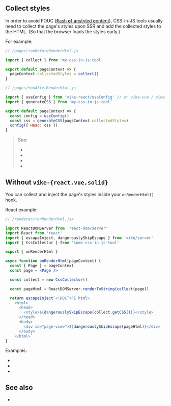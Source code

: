 

## Collect styles

In order to avoid FOUC ([**f**lash **o**f **u**nstyled **c**ontent](https://en.wikipedia.org/wiki/Flash_of_unstyled_content)),
CSS-in-JS tools usually need to collect the page's styles upon SSR and add the collected styles to the HTML. (So that the browser loads the styles early.)

For example:

```js
// /pages/+onBeforeRenderHtml.js

import { collect } from 'my-css-in-js-tool'

export default pageContext => {
  pageContext.collectedStyles = collect()
}
```

```js
// /pages/+onAfterRenderHtml.js

import { useConfig } from 'vike-react/useConfig' // or vike-vue / vike-solid
import { generateCSS } from 'my-css-in-js-tool'

export default pageContext => {
  const config = useConfig()
  const css = generateCSS(pageContext.collectedStyles)
  config({ Head: css })
}
```

> See:
>  - <Link href="/onBeforeRenderHtml" noBreadcrumb />
>  - <Link href="/onAfterRenderHtml" noBreadcrumb />
>  - <Link href="/useConfig" noBreadcrumb />
>  - <Link href="/Head#how-to-inject-raw-html" />


## Without `vike-{react,vue,solid}`

You can collect and inject the page's styles inside your <Link href="/onRenderHtml">`onRenderHtml()` hook</Link>.

React example:

```jsx
// /renderer/+onRenderHtml.jsx

import ReactDOMServer from 'react-dom/server'
import React from 'react'
import { escapeInject, dangerouslySkipEscape } from 'vike/server'
import { CssCollector } from 'some-css-in-js-tool'

export { onRenderHtml }

async function onRenderHtml(pageContext) {
  const { Page } = pageContext
  const page = <Page />

  const collect = new CssCollector()

  const pageHtml = ReactDOMServer.renderToString(collect(page))

  return escapeInject`<!DOCTYPE html>
    <html>
      <head>
        <style>${dangerouslySkipEscape(collect.getCSS())}</style>
      </head>
      <body>
        <div id="page-view">${dangerouslySkipEscape(pageHtml)}</div>
      </body>
    </html>`
}
```

Examples:
- <Link href="/styled-components" />
- <Link href="/grommet" />
- <Link href="/styled-jsx" />


## See also


- <Link href="/examples#css-in-js" doNotInferSectionTitle />
